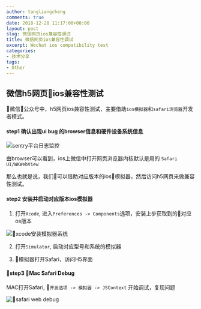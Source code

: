 ```yaml
---
author: tangliangcheng
comments: true
date: 2018-12-28 11:17:00+00:00
layout: post
slug: 微信网页ios兼容性调试
title: 微信网页ios兼容性调试
excerpt: Wechat ios compatibility test
categories:
- 技术分享
tags:
- Other
---
```


## 微信h5网页ios兼容性测试

微信公众号中，h5网页ios兼容性测试，主要借助`ios模拟器`和`safari浏览器`开发者模式。

#### step1 确认出现ui bug 的browser信息和硬件设备系统信息

![sentry平台日志监控](./sentry_device_info.jpg)

由browser可以看到，ios上微信中打开网页浏览器内核默认是用的 `Safari UI/WKWebView`

那么也就是说，我们可以借助对应版本的ios模拟器，然后访问h5网页来做兼容性测试。

#### step2 安装并启动对应版本ios模拟器

1. 打开`Xcode`, 进入`Preferences -> Components`选项，安装上步获取到的对应os版本

![xcode安装模拟器系统](./xcode_install_os.png)

2. 打开`Simulator`, 启动对应型号和系统的模拟器

3. 模拟器打开Safari，访问H5界面


#### step3 Mac Safari Debug

MAC打开Safari, `开发选项 -> 模拟器 -> JSContext` 开始调试，复现问题

![safari web debug](./safari_debug.png)